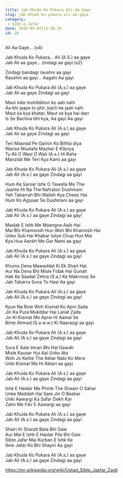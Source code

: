 ```yaml
---
title: Jab Khuda Ko Pukara Ali Aa Gaye
slug: jab-khuda-ko-pukara-ali-aa-gaye
category:
 - Sibt-e-Jafar
date: 2016-05-01T12:36:19
id: 28
---
```


<p>Ali Aa Gaye… (x4)</p>
<p>Jab Khuda Ko Pukara… Ali (A.S.) aa gaye<br />
Jab Ali aa gaye… zindagi aa gayi (x2)</p>
<p>Zindagi bandagi raushni aa gayi<br />
Raushni aa gayi… Aagahi Aa gayi</p>
<p><!--more--></p>
<p>Jab Khuda Ko Pukara Ali (A.s.) aa gaye<br />
Jab Ali aa gaye Zindagi aa gayi</p>
<p>Maut inke muhibbhon ko aati nahi<br />
Aa bhi jaaye to phir, bach ke jaati nahi<br />
Maut ka kya khatar, Maut se kya hai darr<br />
Is Se Bachna bhi kya, Aa gayi Aa gayi</p>
<p>Jab Khuda Ko Pukara Ali (A.s.) aa gaye<br />
Jab Ali aa gaye Zindagi aa gayi</p>
<p>Teri Masnad Pe Gairon Ko Bithla diya<br />
Warise Mustafa Mazhar E Kibriya<br />
Tu Ali O Wasi O Wali (A.s.) Hi Raha<br />
Manzilat Me Teri Kya Kami aa gayi</p>
<p>Jab Khuda Ko Pukara Ali (A.s.) aa gaye<br />
Jab Ali (A.s.) aa gaye Zindagi aa gayi</p>
<p>Hum Ke Sarsar Ishk O Tawalla Me The<br />
Jaante Hi Na The Nafraton Dushmani<br />
Yeh Tabarrah Bhi Wallah Kya Cheez Hai<br />
Hum Ko Agiyaar Se Dushmani aa gayi</p>
<p>Jab Khuda Ko Pukara Ali (A.s.) aa gaye<br />
Jab Ali (A.s.) aa gaye Zindagi aa gayi</p>
<p>Maslak E Ishk Me Maangna Aaib Hai<br />
Mai Bhi Khamoosh Hun Woh Bhi Khamosh Hai<br />
Unko Sub Hai Khabar Isliye Chup Hun Mai<br />
Kya Hua Aankh Me Gar Nami aa gayi</p>
<p>Jab Khuda Ko Pukara Ali (A.s.) aa gaye<br />
Jab Ali (A.s.) aa gaye Zindagi aa gayi</p>
<p>Khums Dena Mawaddat Ki Ek Shart Hai<br />
Aur Na Dena Bhi Misle Fidak Hai Gunah<br />
Hak Ke Saadat Zehra (S.a.) Ke Makrrooz Se<br />
Jab Tabarra Suna To Hasi Aa gayi</p>
<p>Jab Khuda Ko Pukara Ali (A.s.) aa gaye<br />
Jab Ali (A.s.) aa gaye Zindagi aa gayi</p>
<p>Kyun Na Roie Woh Kismat Ko Apni Sada<br />
Jin Ka Pura Mukddar Hai Lanat Zada<br />
Jin Ki Kismat Me Apne Hi Aamal Se<br />
Binte Ahmad (S.a.w.w.) Ki Naarazgi aa gayi</p>
<p>Jab Khuda Ko Pukara Ali (A.s.) aa gaye<br />
Jab Ali (A.s.) aa gaye Zindagi aa gayi</p>
<p>Sura E Aale Imran Bhi Hai Gawah<br />
Misle Kausar Hui Aal Unko Ata<br />
Woh Jo Kehte The Abtar Nabi Ko Mere<br />
Unki Kismat Me Hi Abtari aa gayi</p>
<p>Jab Khuda Ko Pukara Ali (A.s.) aa gaye<br />
Jab Ali (A.s.) aa gaye Zindagi aa gayi</p>
<p>Ishk E Haidar Me Phirte The Shaam O Sahar<br />
Unke Maddah Hai Sare Jin O Bashar<br />
Unki Aawargi Ka Safar Dekh Kar<br />
Zahn Me Fikr E Aawargi aa gayi</p>
<p>Jab Khuda Ko Pukara Ali (A.s.) aa gaye<br />
Jab Ali (A.s.) aa gaye Zindagi aa gayi</p>
<p>Shairi Ki Sharait Bata Bhi Gaie<br />
Aur Mai E Ishk E Haidar Pila Bhi Gaie<br />
Sibte Jafar Mai Kurban E Ishk Ke<br />
Ibne Jafar Ko Bhi Shayiri Aa gayi</p>
<p>Jab Khuda Ko Pukara Ali (A.s.) aa gaye<br />
Jab Ali (A.s.) aa gaye Zindagi aa gayi</p>
<p><a href="https://en.wikipedia.org/wiki/Ustad_Sibte_Jaafar_Zaidi">https://en.wikipedia.org/wiki/Ustad_Sibte_Jaafar_Zaidi</a></p>